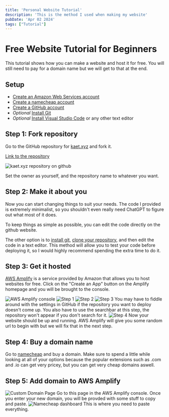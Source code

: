 ```yaml
---
title: 'Personal Website Tutorial'
description: 'This is the method I used when making my website'
pubDate: 'Apr 02 2024'
tags: ["Tutorial"]
---
```

# Free Website Tutorial for Beginners
This tutorial shows how you can make a website and host it for free. 
You will still need to pay for a domain name but we will get to that at the end.

## Setup
- [Create an Amazon Web Services account](https://aws.amazon.com/)
- [Create a namecheap account](https://www.namecheap.com/)
- [Create a GitHub account](https://github.com/)
- *Optional* [Install Git](https://github.com/git-guides/install-git) 
- *Optional* [Install Visual Studio Code](https://code.visualstudio.com/) or any other text editor

## Step 1: Fork repository
Go to the GitHub repository for [kaet.xyz](https://www.kaet.xyz/) and fork it.

[Link to the repository](https://github.com/katemayoneill/kaet.xyz)

![kaet.xyz repository on github](/public/kaetxyzrepo2.png)

Set the owner as yourself, and the repository name to whatever you want.

## Step 2: Make it about you
Now you can start changing things to suit your needs. The code I provided is extremely minimalist,
so you shouldn't even really need ChatGPT to figure out what most of it does.

To keep things as simple as possible, you can edit the code directly on the github website.

The other option is to [install git](https://github.com/git-guides/install-git), [clone your repository](https://docs.github.com/en/repositories/creating-and-managing-repositories/cloning-a-repository), and then edit the code in a text editor.
This method will allow you to test your code before deploying it, so I would highly recommend spending the extra time to do it.

## Step 3: Get it hosted
[AWS Amplify](https://aws.amazon.com/amplify/) is a service provided by Amazon that allows you to host websites for free.
Click on the "Create an App" button on the Amplify homepage and you will be brought to the console.

![AWS Amplify console](/public/awsnewapp.png)
![Step 1](/awsstep1.png)
![Step 2](/awsstep2.png)
![Step 3](/awsstep3.png)
You may have to fiddle around with the settings in GitHub if the repository you want to deploy doesn't come up.
You also have to use the searchbar at this step, the repository won't appear if you don't search for it.
![Step 4](/awsstep4.png)
Now your website should be up and running. AWS Amplify will give you some random url to begin with but we will fix that in the next step.

## Step 4: Buy a domain name
Go to [namecheap](https://www.namecheap.com/) and buy a domain. Make sure to spend a little while looking at all of your options because
the popular extensions such as .com and .io can get very pricey, but you can get very cheap domains aswell.

## Step 5: Add domain to AWS Amplify 
![Custom Domain Page](/awscustomdomain.png)
Go to this page in the AWS Amplify console. Once you enter your new domain, you will be provded with some stuff to copy and paste.
![Namecheap dashboard](/namecheap.png)
This is where you need to paste everything. 

